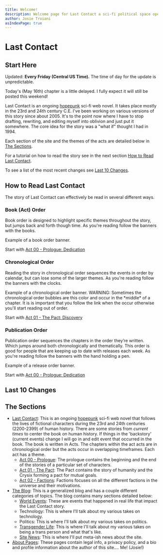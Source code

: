 ```yaml
---
title: Welcome!
description: Welcome page for Last Contact a sci-fi political space opera. This page includes a list of all the most recent updates and has a description of everything.
author: Josie Troiani
asIndexPage: true
---
```


# Last Contact

## Start Here

Updated: **Every Friday (Central US Time).** The time of day for the update is unpredictable.

<Callout type="warning" emoji="⚠️">
    Today's (May 16th) chapter is a little delayed.  
    I fully expect it will still be posted this weekend!
</Callout>

Last Contact is an ongoing [hopepunk](https://en.wikipedia.org/wiki/Hopepunk) sci-fi web novel. It takes place mostly in the 23rd and 24th century C.E. I've been working on various versions of this story since about 2005. It's to the point now where I have to stop drafting, rewriting, and editing myself into oblivion and just put it somewhere. The core idea for the story was a "what if" thought I had in 1994.

Each section of the site and the themes of the acts are detailed below in [The Sections](#the-sections).

For a tutorial on how to read the story see in the next section [How to Read Last Contact](#how-to-read-last-contact).

To see a list of the most recent changes see [Last 10 Changes](#last-10-changes).

## How to Read Last Contact

The story of Last Contact can effectively be read in several different ways.

### Book (Act) Order

Book order is designed to highlight specific themes throughout the story, but jumps back and forth though time. As you're reading follow the banners with the books.

<Callout type="info" emoji="️📖">
  Example of a book order banner.
</Callout>

Start with [Act 00 - Prologue: Dedication](./lastcontact/prologue/dedication.mdx)

### Chronological Order

Reading the story in chronological order sequences the events in order by calendar, but can lose some of the larger themes. As you're reading follow the banners with the clocks.

<Callout type="info" emoji="️🕰️">
    Example of a chronological order banner.
</Callout>

<Callout type="warning" emoji="🕰️⚠️">
    WARNING: Sometimes the chronological order bubbles are this color and occur in the *middle* of a chapter. It is is important that you follow the link when the occur otherwise you'll start reading out of order.
</Callout>

Start with [Act 01 - The Pact: Discovery](./lastcontact/thepact/discovery.mdx)

### Publication Order

Publication order sequences the chapters in the order they’re written. Which jumps around both chronologically and thematically. This order is good for people that are keeping up to date with releases each week. As you're reading follow the banners with the hand holding a pen.

<Callout type="info" emoji="️✍️">
    Example of a release order banner.
</Callout>

Start with [Act 00 - Prologue: Dedication](./lastcontact/prologue/dedication.mdx)

## Last 10 Changes

<Cards>
<Cards.Card
title = "Keeping Notes | Friday?! New Chapter!"
href = "/lastcontact/thepact/keepingnotes"
arrow
/>
<Cards.Card
title = "The Generals | Start of Act Three! New Chapter!"
href = "/lastcontact/civilwar/thegenerals"
arrow
/>
<Cards.Card
title = "Avalon | Friday? New Chapter!"
href = "/lastcontact/factions/avalon"
arrow
/>
<Cards.Card
title = "Connection | Friday? New Chapter!"
href = "/lastcontact/factions/connection"
arrow
/>
<Cards.Card
title = "Crysix Social Structure | Compendium"
href = "/lastcontact/compendium/crysixstructure"
arrow
/>
<Cards.Card
title = "Discord Server | Site News!"
href = "/theblog/sitenews/discord"
arrow
/>
<Cards.Card
title = "The Wall | Friday? New Chapter!"
href = "/lastcontact/factions/thewall"
arrow
/>
<Cards.Card
title = "New Navigation | Multiple ways to read!"
href = "/theblog/sitenews/newnavigation"
arrow
/>
<Cards.Card
title = "History Class | Friday? New Chapter!"
href = "/lastcontact/factions/historyclass"
arrow
/>
<Cards.Card
title = "Bridge | Friday? New Chapter!"
href = "/lastcontact/factions/bridge"
arrow
/>
</Cards>

## The Sections

- [Last Contact](./lastcontact): This is an ongoing [hopepunk](https://en.wikipedia.org/wiki/Hopepunk) sci-fi web novel that follows the lives of fictional characters during the 23rd and 24th centuries (2200-2399) of human history. There are some stories from *current times* to center the book on human history. If things in the 'backstory' (current events) change I will go in and edit event that occurred in the book. The book is written in Acts. The chapters within the act acts are in chronological order but the acts occur in overlapping timeframes. Each act has a theme.
  + [Act 00 - Prologue](./lastcontact/prologue): The prologue contains the beginning and the end of the stories of a particular set of characters.
  + [Act 01 - The Pact](./lastcontact/thepact): The Pact contains the story of humanity and the Crysix forming a pact for mutual goals.
  + [Act 02 - Factions](./lastcontact/factions): Factions focuses on all the different factions in the universe and their motivations.
- [The Blog](./theblog): This is a generalized blog and has a couple different categories of topics. The blog contains many sections detailed below:
  + [World Events](./theblog/worldevents): These are events that happened in real life that impact the Last Contact story.
  + Technology: This is where I'll talk about my various takes on technology.
  + Politics: This is where I'll talk about my various takes on politics.
  + [Transgender Life](./theblog/translife): This is where I'll talk about my various takes on being a trans person and what that's like.
  + [Site News](./theblog/sitenews): This is where I'll put meta-ish news about the site.
- [About Pages](./about): These pages contain legal info, a privacy policy, and a bio and profile information about the author of this site.... Me! (Josie!)
